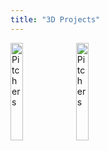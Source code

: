 ```yaml
---
title: "3D Projects"
---
```


<style> @import 'custom.css'; </style>

<!-- Pitchers -->
<div
  <img src="../graphics/img/ceramics/pitchers_800_600.jpg" alt="Pitchers" width=20%>
  <img src="../graphics/img/ceramics/pitchers_800_600.jpg" alt="Pitchers" width=20%>
  <img src="../graphics/img/ceramics/pitchers_800_600.jpg" alt="Pitchers" width=20%>
</div>

